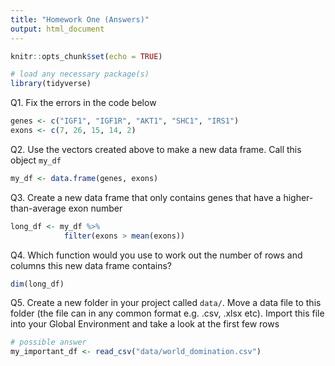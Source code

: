 ```yaml
---
title: "Homework One (Answers)"
output: html_document
---
```


```r
knitr::opts_chunk$set(echo = TRUE)

# load any necessary package(s)
library(tidyverse)
```

Q1. Fix the errors in the code below 
```r
genes <- c("IGF1", "IGF1R", "AKT1", "SHC1", "IRS1")
exons <- c(7, 26, 15, 14, 2)
```

Q2. Use the vectors created above to make a new data frame. Call this object `my_df`
```r
my_df <- data.frame(genes, exons)
```

Q3. Create a new data frame that only contains genes that have a higher-than-average exon number
```r
long_df <- my_df %>% 
            filter(exons > mean(exons))
```

Q4. Which function would you use to work out the number of rows and columns this new data frame contains?
```r
dim(long_df)
```

Q5. Create a new folder in your project called `data/`. Move a data file to this folder (the file can in any common format e.g. .csv, .xlsx etc). Import this file into your Global Environment and take a look at the first few rows 
```r
# possible answer
my_important_df <- read_csv("data/world_domination.csv")
```


